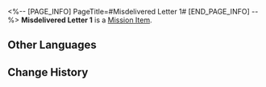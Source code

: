 <%-- [PAGE_INFO]
PageTitle=#Misdelivered Letter 1#
[END_PAGE_INFO] --%>
{{Item Infobox
|id          = 140078
|image       = Item Misdelivered Letter 1.png
|type        = Mission Item
|invCategory = Missions
|rarity      = 3
|effect      = 
|description = An envelope found in Belobog.<br />The envelope reads: Dear kindhearted soul, can you buy me a stamp and post this for me? A thousand thanks!<br />Maybe someone in the Overworld can help you with this unsent letter.
}}
'''Misdelivered Letter 1''' is a [[Mission Item]].

==Other Languages==
{{Other Languages
|en   = Misdelivered Letter 1
|zhs  = 未妥投的信封•一
|zht  = 未投遞的信封•一
|ja   = 届かなかった手紙 1
|ko   = 전해지지 못한 편지•1
|es   = Carta sin entregar (I)
|fr   = Lettre non livrée 1
|ru   = Недоставленное письмо I
|th   = จดหมายที่ไม่ได้ส่ง 1
|vi   = Bức Thư Chưa Gửi - 1
|de   = Nicht zugestellter Brief 1
|id   = Surat yang Tidak Terkirim 1
|pt   = Carta Não Entregue 1
}}

==Change History==
{{Change History|2.0}}